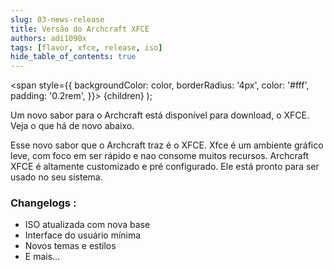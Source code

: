 ```yaml
---
slug: 03-news-release
title: Versão do Archcraft XFCE
authors: adi1090x
tags: [flavor, xfce, release, iso]
hide_table_of_contents: true
---
```


<!-- Badges -->
  <span
    style={{
      backgroundColor: color,
      borderRadius: '4px',
      color: '#fff',
      padding: '0.2rem',
    }}>
    {children}
  </span>
);

Um novo sabor para o Archcraft está disponível para download, o XFCE. Veja o que há de novo abaixo.

<!--truncate-->

Esse novo sabor que o Archcraft traz é o XFCE.
Xfce é um ambiente gráfico leve, com foco em ser rápido e nao consome muitos recursos.
Archcraft XFCE é altamente customizado e pré configurado. Ele está pronto para ser usado no seu sistema.

### Changelogs :
- ISO atualizada com nova base
- Interface do usuário mínima
- Novos temas e estilos
- E mais...
